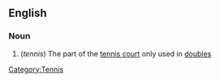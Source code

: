 ==English==
===Noun===
# (''tennis'') The part of the [[tennis court]] only used in [[doubles]] [[Category:Tennis]]
